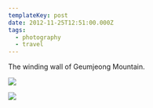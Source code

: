 ```yaml
---
templateKey: post
date: 2012-11-25T12:51:00.000Z
tags:
  - photography
  - travel
---
```

The winding wall of Geumjeong Mountain.

![](../../static/assets/20121125-IMG_4478.jpg)

![](../../static/assets/20121125-IMG_4519.jpg)